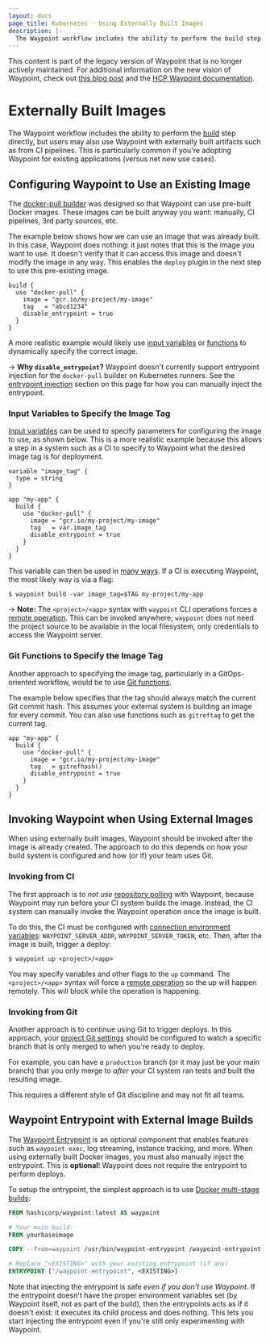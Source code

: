 ```yaml
---
layout: docs
page_title: Kubernetes - Using Externally Built Images
description: |-
  The Waypoint workflow includes the ability to perform the build step directly, but users may also use Waypoint with externally built artifacts such as from CI pipelines.
---
```


<Warning>

This content is part of the legacy version of Waypoint that is no longer actively maintained. For additional information on the new vision of Waypoint, check out [this blog post](https://www.hashicorp.com/blog/a-new-vision-for-hcp-waypoint) and the [HCP Waypoint documentation](/hcp/docs/waypoint).

</Warning>

# Externally Built Images

The Waypoint workflow includes the ability to perform the
[build](/waypoint/docs/lifecycle/build) step directly, but users may also use Waypoint with
externally built artifacts such as from CI pipelines. This is particularly
common if you're adopting Waypoint for existing applications (versus
net new use cases).

## Configuring Waypoint to Use an Existing Image

The [docker-pull builder](/waypoint/integrations/hashicorp/docker-pull/latest/components/builder) was designed
so that Waypoint can use pre-built Docker images. These images can be built
anyway you want: manually, CI pipelines, 3rd party sources, etc.

The example below shows how we can use an image that was already built.
In this case, Waypoint does nothing: it just notes that this is the image
you want to use. It doesn't verify that it can access this image and
doesn't modify the image in any way. This enables the `deploy` plugin in
the next step to use this pre-existing image.

```hcl
build {
  use "docker-pull" {
    image = "gcr.io/my-project/my-image"
    tag   = "abcd1234"
    disable_entrypoint = true
  }
}
```

A more realistic example would likely use
[input variables](/waypoint/docs/waypoint-hcl/variables/input)
or [functions](/waypoint/docs/waypoint-hcl/functions/all) to dynamically specify
the correct image.

-> **Why `disable_entrypoint`?** Waypoint doesn't currently support
entrypoint injection for the `docker-pull` builder on Kubernetes runners.
See the [entrypoint injection](#waypoint-entrypoint-with-external-image-builds)
section on this page for how you can manually inject the entrypoint.

### Input Variables to Specify the Image Tag

[Input variables](/waypoint/docs/waypoint-hcl/variables/input) can be used
to specify parameters for configuring the image to use, as shown below.
This is a more realistic example because this allows a step in a system
such as a CI to specify to Waypoint what the desired image tag is for deployment.

```hcl
variable "image_tag" {
  type = string
}

app "my-app" {
  build {
    use "docker-pull" {
      image = "gcr.io/my-project/my-image"
      tag   = var.image_tag
      disable_entrypoint = true
    }
  }
}
```

This variable can then be used in [many ways](/waypoint/docs/waypoint-hcl/variables/input#assigning-values-to-custom-input-variables).
If a CI is executing Waypoint, the most likely way is via a flag:

```shell-session
$ waypoint build -var image_tag=$TAG my-project/my-app
```

-> **Note:** The `<project>/<app>` syntax with `waypoint` CLI operations forces
a [remote operation](/waypoint/docs/projects/remote). This can be invoked anywhere;
`waypoint` does not need the project source to be available in the local filesystem, only credentials to
access the Waypoint server.

### Git Functions to Specify the Image Tag

Another approach to specifying the image tag, particularly in a GitOps-oriented
workflow, would be to use [Git functions](/waypoint/docs/waypoint-hcl/functions/all#gitrefhash).

The example below specifies that the tag should always match the current
Git commit hash. This assumes your external system is building an image for
every commit. You can also use functions such as `gitreftag` to get the
current tag.

```hcl
app "my-app" {
  build {
    use "docker-pull" {
      image = "gcr.io/my-project/my-image"
      tag   = gitrefhash()
      disable_entrypoint = true
    }
  }
}
```

## Invoking Waypoint when Using External Images

When using externally built images, Waypoint should be invoked after the
image is already created. The approach to do this depends on how your build
system is configured and how (or if) your team uses Git.

### Invoking from CI

The first approach is to _not use_ [repository polling](/waypoint/docs/projects/git#polling)
with Waypoint, because Waypoint may run before your CI system builds the image.
Instead, the CI system can manually invoke the Waypoint operation once the
image is built.

To do this, the CI must be configured with
[connection environment variables](/waypoint/docs/automating-execution#environment-variables):
`WAYPOINT_SERVER_ADDR`, `WAYPOINT_SERVER_TOKEN`, etc. Then, after the
image is built, trigger a deploy:

```shell-session
$ waypoint up <project>/<app>
```

You may specify variables and other flags to the `up` command. The `<project>/<app>`
syntax will force a [remote operation](/waypoint/docs/projects/remote) so the up will
happen remotely. This will block while the operation is happening.

### Invoking from Git

Another approach is to continue using Git to trigger deploys. In this
approach, your [project Git settings](/waypoint/docs/projects/git) should be configured
to watch a specific branch that is only merged to when you're ready to deploy.

For example, you can have a `production` branch (or it may just be your main
branch) that you only merge to _after_ your CI system ran tests and built
the resulting image.

This requires a different style of Git discipline and may not fit all teams.

## Waypoint Entrypoint with External Image Builds

The [Waypoint Entrypoint](/waypoint/docs/entrypoint) is an optional component that enables
features such as `waypoint exec`, log streaming, instance tracking, and more.
When using externally built Docker images, you must also manually inject
the entrypoint.
This is **optional**! Waypoint does not require the entrypoint to perform
deploys.

To setup the entrypoint, the simplest approach is to use
[Docker multi-stage builds](https://docs.docker.com/develop/develop-images/multistage-build/):

```dockerfile
FROM hashicorp/waypoint:latest AS waypoint

# Your main build:
FROM yourbaseimage

COPY --from=waypoint /usr/bin/waypoint-entrypoint /waypoint-entrypoint

# Replace "<EXISTING>" with your existing entrypoint (if any)
ENTRYPOINT ["/waypoint-entrypoint", <EXISTING>]
```

Note that injecting the entrypoint is safe _even if you don't use Waypoint_.
If the entrypoint doesn't have the proper environment variables set
(by Waypoint itself, not as part of the build), then the entrypoints acts
as if it doesn't exist: it executes its child process and does nothing.
This lets you start injecting the entrypoint even if you're still only
experimenting with Waypoint.
